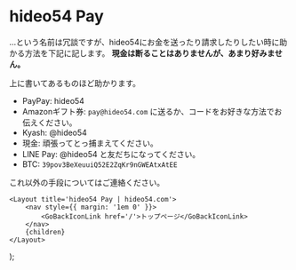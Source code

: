 
# hideo54 Pay

…という名前は冗談ですが、hideo54にお金を送ったり請求したりしたい時に助かる方法を下記に記します。
**現金は断ることはありませんが、あまり好みません。**

上に書いてあるものほど助かります。

* PayPay: hideo54
* Amazonギフト券: `pay@hideo54.com` に送るか、コードをお好きな方法でお伝えください。
* Kyash: @hideo54
* 現金: 頑張ってとっ捕まえてください。
* LINE Pay: @hideo54 と友だちになってください。
* BTC: `39pov3BeXeuuiQ52E2ZqKr9nGWEAtxAtEE`

これ以外の手段についてはご連絡ください。

    <Layout title='hideo54 Pay | hideo54.com'>
        <nav style={{ margin: '1em 0' }}>
            <GoBackIconLink href='/'>トップページ</GoBackIconLink>
        </nav>
        {children}
    </Layout>
);
